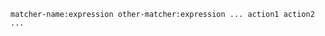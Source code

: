 ```discover {tabTitle: Enhancement Rules}
matcher-name:expression other-matcher:expression ... action1 action2 ...
```

